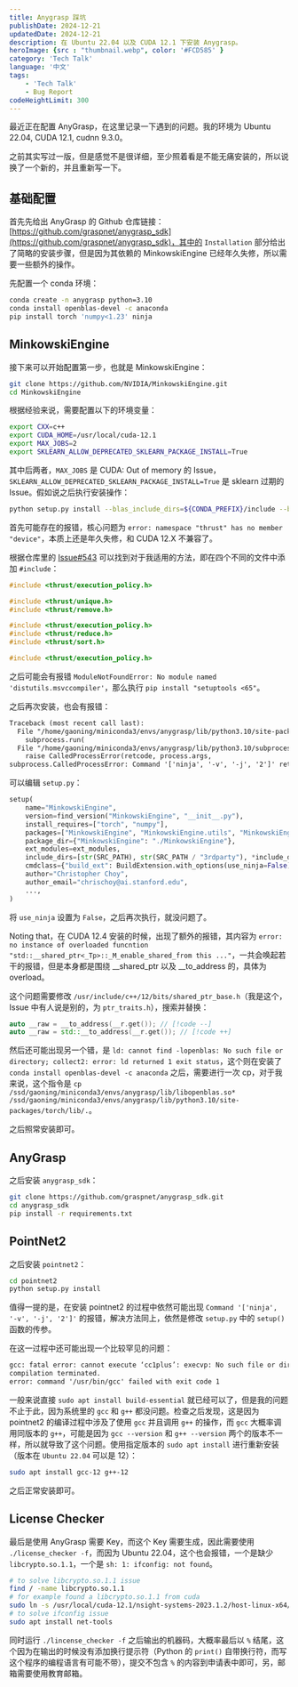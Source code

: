 ```yaml
---
title: Anygrasp 踩坑
publishDate: 2024-12-21
updatedDate: 2024-12-21
description: 在 Ubuntu 22.04 以及 CUDA 12.1 下安装 Anygrasp。
heroImage: {src : "thumbnail.webp", color: '#FCD585' }
category: 'Tech Talk'
language: '中文'
tags:
    - 'Tech Talk'
    - Bug Report
codeHeightLimit: 300
---
```


最近正在配置 AnyGrasp，在这里记录一下遇到的问题。我的环境为 Ubuntu 22.04, CUDA 12.1, cudnn 9.3.0。

<Aside type='note'>
之前其实写过一版，但是感觉不是很详细，至少照着看是不能无痛安装的，所以说换了一个新的，并且重新写一下。
</Aside>

## 基础配置

首先先给出 AnyGrasp 的 Github 仓库链接：[https://github.com/graspnet/anygrasp_sdk](https://github.com/graspnet/anygrasp_sdk)，其中的 `Installation` 部分给出了简略的安装步骤，但是因为其依赖的 MinkowskiEngine 已经年久失修，所以需要一些额外的操作。

先配置一个 conda 环境：

```bash
conda create -n anygrasp python=3.10
conda install openblas-devel -c anaconda
pip install torch 'numpy<1.23' ninja
```

## MinkowskiEngine

接下来可以开始配置第一步，也就是 MinkowskiEngine：

```bash
git clone https://github.com/NVIDIA/MinkowskiEngine.git
cd MinkowskiEngine
```

根据经验来说，需要配置以下的环境变量：

```bash
export CXX=c++
export CUDA_HOME=/usr/local/cuda-12.1
export MAX_JOBS=2
export SKLEARN_ALLOW_DEPRECATED_SKLEARN_PACKAGE_INSTALL=True
```

其中后两者，`MAX_JOBS` 是 CUDA: Out of memory 的 Issue，`SKLEARN_ALLOW_DEPRECATED_SKLEARN_PACKAGE_INSTALL=True` 是 sklearn 过期的 Issue。假如说之后执行安装操作：

```bash
python setup.py install --blas_include_dirs=${CONDA_PREFIX}/include --blas=openblas 
```

首先可能存在的报错，核心问题为 `error: namespace "thrust" has no member "device"`，本质上还是年久失修，和 CUDA 12.X 不兼容了。

根据仓库里的 [Issue#543](https://github.com/NVIDIA/MinkowskiEngine/issues/543) 可以找到对于我适用的方法，即在四个不同的文件中添加 `#include`：

```cpp title="src/convolution_kernel.cuh"
#include <thrust/execution_policy.h>
```
```cpp title="src/coordinate_map_gpu.cu"
#include <thrust/unique.h>
#include <thrust/remove.h>
```
```cpp title="src/spmm.cu"
#include <thrust/execution_policy.h>
#include <thrust/reduce.h> 
#include <thrust/sort.h>
```
```cpp title="src/3rdparty/concurrent_unordered_map.cuh"
#include <thrust/execution_policy.h>
```

之后可能会有报错 `ModuleNotFoundError: No module named 'distutils.msvccompiler'`，那么执行 `pip install "setuptools <65"`。

之后再次安装，也会有报错：

```txt
Traceback (most recent call last):
  File "/home/gaoning/miniconda3/envs/anygrasp/lib/python3.10/site-packages/torch/utils/cpp_extension.py", line 2105, in _run_ninja_build
    subprocess.run(
  File "/home/gaoning/miniconda3/envs/anygrasp/lib/python3.10/subprocess.py", line 526, in run
    raise CalledProcessError(retcode, process.args,
subprocess.CalledProcessError: Command '['ninja', '-v', '-j', '2']' returned non-zero exit status 1.
```

可以编辑 `setup.py`：

```python
setup(
    name="MinkowskiEngine",
    version=find_version("MinkowskiEngine", "__init__.py"),
    install_requires=["torch", "numpy"],
    packages=["MinkowskiEngine", "MinkowskiEngine.utils", "MinkowskiEngine.modules"],
    package_dir={"MinkowskiEngine": "./MinkowskiEngine"},
    ext_modules=ext_modules,
    include_dirs=[str(SRC_PATH), str(SRC_PATH / "3rdparty"), *include_dirs],
    cmdclass={"build_ext": BuildExtension.with_options(use_ninja=False)},
    author="Christopher Choy",
    author_email="chrischoy@ai.stanford.edu",
    ...,
)

```

将 `use_ninja` 设置为 `False`，之后再次执行，就没问题了。

Noting that，在 CUDA 12.4 安装的时候，出现了额外的报错，其内容为 `error: no instance of overloaded funcntion "std::__shared_ptr<_Tp>::_M_enable_shared_from this ..."`，一共会唤起若干的报错，但是本身都是围绕 __shared_ptr 以及 __to_address 的，具体为 overload。

这个问题需要修改 `/usr/include/c++/12/bits/shared_ptr_base.h`（我是这个，Issue 中有人说是别的，为 `ptr_traits.h`），搜索并替换：

```cpp
auto __raw = __to_address(__r.get()); // [!code --]
auto __raw = std::__to_address(__r.get()); // [!code ++]
```

然后还可能出现另一个错，是 `ld: cannot find -lopenblas: No such file or directory; collect2: error: ld returned 1 exit status`，这个则在安装了 `conda install openblas-devel -c anaconda` 之后，需要进行一次 cp，对于我来说，这个指令是 `cp /ssd/gaoning/miniconda3/envs/anygrasp/lib/libopenblas.so* /ssd/gaoning/miniconda3/envs/anygrasp/lib/python3.10/site-packages/torch/lib/.`。 

之后照常安装即可。

## AnyGrasp

之后安装 `anygrasp_sdk`：

```bash
git clone https://github.com/graspnet/anygrasp_sdk.git
cd anygrasp_sdk
pip install -r requirements.txt
```

## PointNet2

之后安装 `pointnet2`：

```bash
cd pointnet2
python setup.py install
```

值得一提的是，在安装 pointnet2 的过程中依然可能出现 `Command '['ninja', '-v', '-j', '2']'` 的报错，解决方法同上，依然是修改 `setup.py` 中的 `setup()` 函数的传参。

在这一过程中还可能出现一个比较罕见的问题：

```txt
gcc: fatal error: cannot execute ‘cc1plus’: execvp: No such file or directory
compilation terminated.
error: command '/usr/bin/gcc' failed with exit code 1
```

一般来说直接 `sudo apt install build-essential` 就已经可以了，但是我的问题不止于此，因为系统里的 `gcc` 和 `g++` 都没问题。检查之后发现，这是因为 pointnet2 的编译过程中涉及了使用 `gcc` 并且调用 `g++` 的操作，而 `gcc` 大概率调用同版本的 `g++`，可能是因为 `gcc --version` 和 `g++ --version` 两个的版本不一样，所以就导致了这个问题。使用指定版本的 `sudo apt install` 进行重新安装（版本在 `Ubuntu 22.04` 可以是 12）：

```bash
sudo apt install gcc-12 g++-12
```

之后正常安装即可。

## License Checker

最后是使用 AnyGrasp 需要 Key，而这个 Key 需要生成，因此需要使用 `./license_checker -f`，而因为 Ubuntu 22.04，这个也会报错，一个是缺少 `libcrypto.so.1.1`，一个是 `sh: 1: ifconfig: not found`。

```bash
# to solve libcrypto.so.1.1 issue
find / -name libcrypto.so.1.1
# for example found a libcrypto.so.1.1 from cuda
sudo ln -s /usr/local/cuda-12.1/nsight-systems-2023.1.2/host-linux-x64/libcrypto.so.1.1 /usr/lib/libcrypto.so.1.1
# to solve ifconfig issue
sudo apt install net-tools
```

同时运行 `./lincense_checker -f` 之后输出的机器码，大概率最后以 `%` 结尾，这个因为在输出的时候没有添加换行提示符（Python 的 `print()` 自带换行符，而写这个程序的编程语言有可能不带），提交不包含 `%` 的内容到申请表中即可，另，邮箱需要使用教育邮箱。
